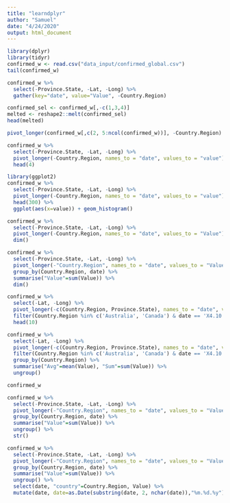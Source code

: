 ```yaml
---
title: "learndplyr"
author: "Samuel"
date: "4/24/2020"
output: html_document
---
```


```r
library(dplyr)
library(tidyr)
confirmed_w <- read.csv("data_input/confirmed_global.csv")
tail(confirmed_w)
```

```r
confirmed_w %>%
  select(-Province.State, -Lat, -Long) %>% 
  gather(key="date", value="Value", -Country.Region)
```



```r
confirmed_sel <- confirmed_w[,-c(1,3,4)]
melted <- reshape2::melt(confirmed_sel)
head(melted)
```

```r
pivot_longer(confirmed_w[,c(2, 5:ncol(confirmed_w))], -Country.Region)
```


```r
confirmed_w %>%
  select(-Province.State, -Lat, -Long) %>% 
  pivot_longer(-Country.Region, names_to = "date", values_to = "value") %>% 
  head(4)
```

```r
library(ggplot2)
confirmed_w %>%
  select(-Province.State, -Lat, -Long) %>% 
  pivot_longer(-Country.Region, names_to = "date", values_to = "value") %>% 
  head(300) %>% 
  ggplot(aes(x=value)) + geom_histogram()
```
```r
confirmed_w %>%
  select(-Province.State, -Lat, -Long) %>% 
  pivot_longer(-Country.Region, names_to = "date", values_to = "Value") %>% 
  dim()
```

```r
confirmed_w %>%
  select(-Province.State, -Lat, -Long) %>% 
  pivot_longer(-"Country.Region", names_to = "date", values_to = "Value") %>% 
  group_by(Country.Region, date) %>% 
  summarise("Value"=sum(Value)) %>% 
  dim()
```

```r
confirmed_w %>%
  select(-Lat, -Long) %>% 
  pivot_longer(-c(Country.Region, Province.State), names_to = "date", values_to = "Value") %>% 
  filter(Country.Region %in% c('Australia', 'Canada') & date == 'X4.10.20') %>% 
  head(10)
```

```r
confirmed_w %>%
  select(-Lat, -Long) %>% 
  pivot_longer(-c(Country.Region, Province.State), names_to = "date", values_to = "Value") %>% 
  filter(Country.Region %in% c('Australia', 'Canada') & date == 'X4.10.20') %>% 
  group_by(Country.Region) %>% 
  summarise("Avg"=mean(Value), "Sum"=sum(Value)) %>% 
  ungroup()
```


```r
confirmed_w
```

```r
confirmed_w %>%
  select(-Province.State, -Lat, -Long) %>% 
  pivot_longer(-"Country.Region", names_to = "date", values_to = "Value") %>% 
  group_by(Country.Region, date) %>% 
  summarise("Value"=sum(Value)) %>% 
  ungroup() %>% 
  str()
```


```r
confirmed_w %>%
  select(-Province.State, -Lat, -Long) %>% 
  pivot_longer(-"Country.Region", names_to = "date", values_to = "Value") %>% 
  group_by(Country.Region, date) %>% 
  summarise("Value"=sum(Value)) %>% 
  ungroup() %>% 
  select(date, "country"=Country.Region, Value) %>% 
  mutate(date, date=as.Date(substring(date, 2, nchar(date)),"%m.%d.%y"))
```

